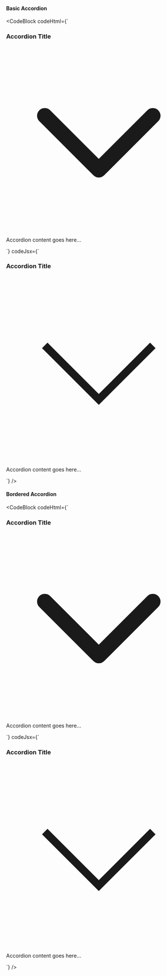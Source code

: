 ---
---


#### Basic Accordion

<Preview>
<BasicAccordion />
</Preview>

<CodeBlock
  codeHtml={`<div class="flex cursor-pointer items-center justify-between bg-gray-200 px-6 py-4">
  <h3 class="text-lg font-semibold">Accordion Title</h3>
  <span>
    <svg xmlns="http://www.w3.org/2000/svg" class="h-6 w-6" fill="none" viewBox="0 0 24 24" stroke="currentColor">
      <path stroke-linecap="round" stroke-linejoin="round" stroke-width="2" d="M19 9l-7 7-7-7" />
    </svg>
  </span>
</div>
<div class="bg-gray-100 px-6 py-4">
  <p>Accordion content goes here...</p>
</div>`}
  codeJsx={`<div className="flex cursor-pointer items-center justify-between bg-gray-200 px-6 py-4">
  <h3 className="text-lg font-semibold">Accordion Title</h3>
  <span>
    <svg xmlns="http://www.w3.org/2000/svg" className="h-6 w-6" fill="none" viewBox="0 0 24 24" stroke="currentColor">
      <path strokeLinecap="round" strokeLinejoin="round" strokeWidth="2" d="M19 9l-7 7-7-7" />
    </svg>
  </span>
</div>
<div className="bg-gray-100 px-6 py-4">
  <p>Accordion content goes here...</p>
</div>`}
/>

 #### Bordered Accordion

<Preview>
 <BorderedAccordion />
</Preview>
 
<CodeBlock
  codeHtml={`<div class="rounded-lg border border-gray-300">
  <div class="flex cursor-pointer items-center justify-between border-b px-6 py-4">
    <h3 class="text-lg font-semibold">Accordion Title</h3>
    <span>
      <svg xmlns="http://www.w3.org/2000/svg" class="h-6 w-6" fill="none" viewBox="0 0 24 24" stroke="currentColor">
        <path stroke-linecap="round" stroke-linejoin="round" stroke-width="2" d="M19 9l-7 7-7-7" />
      </svg>
    </span>
  </div>
  <div class="px-6 py-4">
    <p>Accordion content goes here...</p>
  </div>
</div>`}
  codeJsx={`<div className="rounded-lg border border-gray-300">
  <div className="flex cursor-pointer items-center justify-between border-b px-6 py-4">
    <h3 className="text-lg font-semibold">Accordion Title</h3>
    <span>
      <svg xmlns="http://www.w3.org/2000/svg" className="h-6 w-6" fill="none" viewBox="0 0 24 24" stroke="currentColor">
        <path strokeLinecap="round" strokeLinejoin="round" strokeWidth="2" d="M19 9l-7 7-7-7" />
      </svg>
    </span>
  </div>
  <div className="px-6 py-4">
    <p>Accordion content goes here...</p>
  </div>
</div>`}
/>


